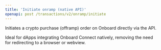 ```yaml
---
title: 'Initiate onramp (native API)'
openapi: post /transactions/v2/onramp/initiate
---
```


Initiates a crypto purchase (offramp) order on Onboard directly via the API.

Ideal for dApps integrating Onboard Connect natively, removing the need for redirecting to a browser or webview.